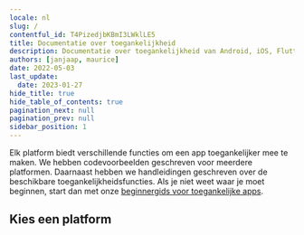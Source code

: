 ```yaml
---
locale: nl
slug: /
contentful_id: T4PizedjbKBmI3LWklLE5
title: Documentatie over toegankelijkheid
description: Documentatie over toegankelijkheid van Android, iOS, Flutter, React Native en Xamarin.
authors: [janjaap, maurice]
date: 2022-05-03
last_update:
  date: 2023-01-27
hide_title: true
hide_table_of_contents: true
pagination_next: null
pagination_prev: null
sidebar_position: 1
---
```


<Hero
  title="Documentatie over toegankelijkheid"
/>

Elk platform biedt verschillende functies om een app toegankelijker mee te maken. We hebben codevoorbeelden geschreven voor meerdere platformen. Daarnaast hebben we handleidingen geschreven over de beschikbare toegankelijkheidsfuncties. Als je niet weet waar je moet beginnen, start dan met onze [beginnergids voor toegankelijke apps](/nl/artikelen/toegankelijke-app-beginnersgids).

## Kies een platform

<LinkList title="List of docs" isHighlighted={true}>
  <LinkListItem
    url="/nl/docs/android"
    title="Learn about Android accessibility"
    appearance="link"
    label="Android accessibility"
    description="Android heeft een toegankelijkheidslaag die gebruikers helpt om hun Android toestel te gebruiken. Door toegankelijkheidsfuncties te integreren, kun je de bruikbaarheid van jouw app verbeteren, met name voor gebruikers met een beperking."
    image="/img/light/Android.svg"
    alt="Android logo (light)"
  />
  <LinkListItem
    url="/nl/docs/ios"
    title="Learn about iOS accessibility"
    appearance="link"
    label="iOS accessibility"
    description="iOS heeft ingebouwde toegankelijkheidsfuncties, toegankelijkheids-API's en ontwikkelaarstools die een buitengewone kans bieden om elke gebruiker, waaronder met een beperking, een superieure mobiele ervaring te bieden."
    image="/img/light/iOS.svg"
    alt="iOS logo (light)"
  />
  <LinkListItem
    url="/nl/docs/flutter"
    title="Learn about Flutter accessibility"
    appearance="link"
    label="Flutter accessibility"
    description="Flutter zet zich in om ontwikkelaars te ondersteunen bij het toegankelijker maken van hun apps. Er is ingebouwde ondersteuning voor toegankelijkheidsfuncties van het onderliggende besturingssysteem."
    image="/img/light/flutter.svg"
    alt="Flutter logo (light)"
  />
  <LinkListItem
    url="/nl/docs/react-native"
    title="Learn about React Native accessibility"
    appearance="link"
    label="React Native accessibility"
    description="React Native heeft toegankelijkheids-API's waarmee je jouw app geschikt kunt maken voor alle gebruikers. Je kunt apps integreren met ondersteunende technologieën zoals de bijvoorbeeld de schermlezers VoiceOver en TalkBack."
    image="/img/light/React Native.svg"
    alt="React Native logo (light)"
  />
  <LinkListItem
    url="/nl/docs/xamarin"
    title="Learn about Xamarin accessibility"
    appearance="link"
    label="Xamarin accessibility"
    description="Xamarin heeft functies om apps te ontwikkelen die goed werken met toegankelijkheidsfuncties van het besturingssysteem, zoals groot lettertype, hoog contrast, inzoomen, schermlezer, visuele of haptische feedback en alternatieve invoermethoden."
    image="/img/light/Xamarin.svg"
    alt="Xamarin logo (light)"
  />
</LinkList>
